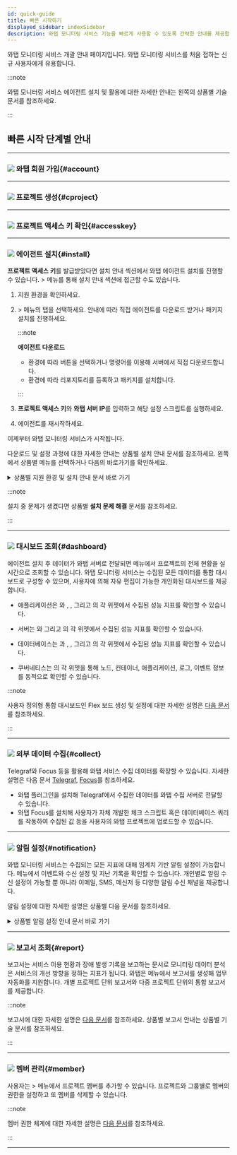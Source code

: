 ```yaml
---
id: quick-guide
title: 빠른 시작하기
displayed_sidebar: indexSidebar
description: 와탭 모니터링 서비스 기능을 빠르게 사용할 수 있도록 간략한 안내를 제공합니다.
---
```


와탭 모니터링 서비스 개괄 안내 페이지입니다. 와탭 모니터링 서비스를 처음 접하는 신규 사용자에게 유용합니다.

:::note

와탭 모니터링 서비스 에이전트 설치 및 활용에 대한 자세한 안내는 왼쪽의 상품별 기술 문서를 참조하세요.

:::

## 빠른 시작 단계별 안내

----

### ![](/img/number-01.png) 와탭 회원 가입{#account}


<Createaccount />   

----

### ![](/img/number-02.png) 프로젝트 생성{#cproject}


<Createprojectintrov2 />

----

### ![](/img/number-03.png) 프로젝트 액세스 키 확인{#accesskey}


<Accesskeyintro /> 

----

### ![](/img/number-04.png) 에이전트 설치{#install}

**프로젝트 액세스 키**를 발급받았다면 설치 안내 섹션에서 와탭 에이전트 설치를 진행할 수 있습니다. <Cmdname sid="management" className="uitext" /> > <Cmdname sid="agent_installation" className="uitext" /> 메뉴를 통해 설치 안내 섹션에 접근할 수도 있습니다.

1. 지원 환경을 확인하세요. 

1. <Cmdname sid="management" className="uitext" /> > <Cmdname sid="agent_installation" className="uitext" /> 메뉴의 <Cmdname sid="JAVA-agent-setup-1-subject" className="uitext" /> 탭을 선택하세요. 안내에 따라 직접 에이전트를 다운로드 받거나 패키지 설치를 진행하세요.

    :::note 
    
    **에이전트 다운로드**
    
    * 환경에 따라 <Cmdname sid="download" className="uitext" /> 버튼을 선택하거나 명령어를 이용해 서버에서 직접 다운로드합니다.
    * 환경에 따라 리포지토리를 등록하고 패키지를 설치합니다.
    
    :::

1. **프로젝트 액세스 키**와 **와탭 서버 IP**를 입력하고 해당 설정 스크립트를 실행하세요.  

1. 에이전트를 재시작하세요. 

이제부터 와탭 모니터링 서비스가 시작됩니다. 

다운로드 및 설정 과정에 대한 자세한 안내는 상품별 설치 안내 문서를 참조하세요. 왼쪽에서 상품별 메뉴를 선택하거나 다음의 바로가기를 확인하세요.

<details>
<summary>상품별 지원 환경 및 설치 안내 문서 바로 가기</summary>

* **Java**
  * [지원 환경](/java/supported-spec)
  * [에이전트 설치](/java/install-agent)
* **PHP**
  * [지원 환경](/php/supported-spec)
  * [에이전트 설치](/php/install-agent)
* **Node.js**
  * [지원 환경](/nodejs/supported-spec)
  * [에이전트 설치](/nodejs/install-agent)
* **Python**
  * [지원 환경](/python/supported-spec)
  * [에이전트 설치](/python/install-agent)
* **.NET**
  * [지원 환경](/dotnet/supported-spec)
  * [에이전트 설치](/dotnet/install-agent)
* **Go**
  * [지원 환경](/golang/supported-spec)
  * [에이전트 설치](/golang/install-agent)
* **Server**
  * [지원 환경](/server/supported-spec)
  * [에이전트 설치](/server/install-agent)
* **Kubernetes**
  * [지원 환경](/kubernetes/supported-spec)
  * [에이전트 설치](/kubernetes/install) 
* **PostgreSQL**
  * [지원 환경](/postgresql/monitoring-support)
  * [에이전트 설치](/postgresql/install-agent)
* **Oracle**
  * [지원 환경](/oracle/monitoring-support)
  * [에이전트 설치](/oracle/install-agent)
* **MySQL**
  * [지원 환경](/mysql/monitoring-support)
  * [에이전트 설치](/mysql/install-agent)
* **SQL Server**
  * [지원 환경](/mssql/monitoring-support)
  * [에이전트 설치](/mssql/install-agent)
* **Tibero**
  * [지원 환경](/tibero/monitoring-support)
  * [에이전트 설치](/tibero/install-agent)
* **CUBRID**
  * [지원 환경](/cubrid/monitoring-support)
  * [에이전트 설치](/cubrid/install-agent)
* **Altibase**
  * [지원 환경](/altibase/monitoring-support)
  * [에이전트 설치](/altibase/install-agent)
* **Redis**
  * [지원 환경](/redis/monitoring-support)
  * [에이전트 설치](/redis/install-agent)
* **MongoDB**
  * [지원 환경](/mongodb/monitoring-support)
  * [에이전트 설치](/mongodb/install-agent)
* [URL](/url/url-install)
* **클라우드** 
  * [Amazon ECS](/amazon-ecs/install-agent)
  * [Amazon Cloudwatch](/amazon-cloudwatch/install-agent)
  * [Azure Monitor](/azure/install-agent)
  * [Naver Cloud Monitoring](/ncloud/install-agent)
  * [Oracle Cloud Monitor](/oracle-cloud/install-agent)
* [Log](/log/log-function)

</details> 

:::note

설치 중 문제가 생겼다면 상품별 **설치 문제 해결** 문서를 참조하세요.

:::

----

### ![](/img/number-05.png) 대시보드 조회{#dashboard}

에이전트 설치 후 데이터가 와탭 서버로 전달되면 <Cmdname sid="dashboard" className="uitext" /> 메뉴에서 프로젝트의 전체 현황을 실시간으로 조회할 수 있습니다. 와탭 모니터링 서비스는 수집된 모든 데이터를 통합 대시보드로 구성할 수 있으며, 사용자에 의해 자유 편집이 가능한 개인화된 대시보드를 제공합니다.

* 애플리케이션은 <Cmdname sid="app_dashboard" className="uitext" />와 <Cmdname sid="transaction_map" className="uitext" />, <Cmdname sid="active_transaction" className="uitext" />, <Cmdname sid="application_topology" className="uitext" /> 그리고 <Cmdname sid="flexboard" className="uitext" />의 각 위젯에서 수집된 성능 지표를 확인할 수 있습니다.

  <Videos url="https://whatap-landing-resource.s3.ap-northeast-2.amazonaws.com/app-activeTransection.mp4" />

* 서버는 <Cmdname sid="sms_resource_board" className="uitext" />와 <Cmdname sid="sms_compound_eye" className="uitext" /> 그리고 <Cmdname sid="flexboard" className="uitext" />의 각 위젯에서 수집된 성능 지표를 확인할 수 있습니다.

  <Videos url="https://whatap-landing-resource.s3.ap-northeast-2.amazonaws.com/server-compound.mp4" />

* 데이터베이스는 <Cmdname sid="instance_list" className="uitext" />과 <Cmdname sid="instance_monitoring" className="uitext" />, <Cmdname sid="multi_instance_monitoring" className="uitext" />, <Cmdname sid="slow_query" className="uitext" /> 그리고 <Cmdname sid="flexboard" className="uitext" />의 각 위젯에서 수집된 성능 지표를 확인할 수 있습니다.

  <Videos url="https://img.whatap.io/23/11/06/031831DB_prd.mp4" />

* 쿠버네티스는 <Cmdname sid="containerMap" className="uitext" />의 각 위젯을 통해 노드, 컨테이너, 애플리케이션, 로그, 이벤트 정보를 동적으로 확인할 수 있습니다.

  <Videos url="https://img.whatap.io/23/11/06/022318en_kubernetes_.mp4" />

:::note

사용자 정의형 통합 대시보드인 Flex 보드 생성 및 설정에 대한 자세한 설명은 [다음 문서](/java/flex-board)를 참조하세요.

:::

----

### ![](/img/number-06.png) 외부 데이터 수집{#collect}

Telegraf와 Focus 등을 활용해 와탭 서비스 수집 데이터를 확장할 수 있습니다. 자세한 설명은 다음 문서 [Telegraf](/telegraf/introduction.mdx), [Focus](/focus/introduction.mdx)를 참조하세요.

* 와탭 플러그인을 설치해 Telegraf에서 수집한 데이터를 와탭 수집 서버로 전달할 수 있습니다.
* 와탭 Focus를 설치해 사용자가 자체 개발한 체크 스크립트 혹은 데이터베이스 쿼리를 작동하여 수집된 값 등을 사용자의 와탭 프로젝트에 업로드할 수 있습니다.

----

### ![](/img/ic-number-07.svg) 알림 설정{#notification}

와탭 모니터링 서비스는 수집되는 모든 지표에 대해 임계치 기반 알림 설정이 가능합니다. <Cmdname sid="event_statistic" className="uitext" /> 메뉴에서 이벤트와 수신 설정 및 지난 기록을 확인할 수 있습니다. 개인별로 알림 수신 설정이 가능할 뿐 아니라 이메일, SMS, 메신저 등 다양한 알림 수신 채널을 제공합니다. 

알림 설정에 대한 자세한 설명은 상품별 다음 문서를 참조하세요. 

<details>
<summary>상품별 알림 설정 안내 문서 바로 가기 </summary>

* [Java](/java/apm-set-notice)
* [PHP](/php/apm-set-notice)
* [Node.js](/nodejs/apm-set-notice)
* [Python](/python/apm-set-notice)
* [.NET](/dotnet/apm-set-notice)
* [Go](/golang/apm-set-notice)
* [Server](/server/set-notice)
* [PostgreSQL](/postgresql/set-notice)
* [Oracle](/oracle/set-notice)
* [MySQL](/mysql/set-notice)
* [SQL Server](/mssql/set-notice)
* [Tibero](/tibero/set-notice)
* [CUBRID](/cubrid/set-notice)
* [Altibase](/altibase/set-notice)
* [Redis](/redis/set-notice)
* [MongoDB](/mongodb/set-notice) 
* [Kubernetes](/kubernetes/set-notice)
* [URL](/url/url-event)
* [Amazon CloudWatch](a/mazon-cloudwatch/set-notice)
* [Amazon ECS](/amazon-ecs/set-notice)
* [Azure Monitor](/azure/set-notice)
* [Naver Cloud Monitoring](/ncloud/set-notice)
* [Oracle Cloudd Monitor](/oracle-cloud/set-notice)
* [Log](/log/set-notice)

</details>

----

### ![](/img/ic-number-08.svg) 보고서 조회{#report}

보고서는 서비스 이용 현황과 장애 발생 기록을 보고하는 문서로 모니터링 데이터 분석은 서비스의 개선 방향을 정하는 지표가 됩니다. 와탭은 <Cmdname sid="report" className="uitext" /> 메뉴에서 보고서를 생성해 업무 자동화를 지원합니다. 개별 프로젝트 단위 보고서와 다중 프로젝트 단위의 통합 보고서를 제공합니다.

:::note

보고서에 대한 자세한 설명은 [다음 문서](/java/report-intro)를 참조하세요. 상품별 보고서 안내는 상품별 기술 문서를 참조하세요.

:::

----

### ![](/img/ic-number-09.svg) 멤버 관리{#member}

사용자는 <Cmdname sid="management" className="uitext" /> > <Cmdname sid="project_member" className="uitext" /> 메뉴에서 프로젝트 멤버를 추가할 수 있습니다. 프로젝트와 그룹별로 멤버의 권한을 설정하고 또 멤버를 삭제할 수 있습니다.  

:::note

멤버 권한 체계에 대한 자세한 설명은 [다음 문서](/project/project-structure#project-auth)를 참조하세요.

:::

----
